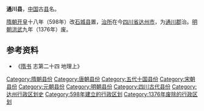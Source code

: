 '''通川县'''，[[中国|中国]]古[[县|县]]名。

[[隋朝|隋朝]][[开皇|开皇]]十八年（598年）改[[石城县_(四川)|石城县]]置，[[治所|治所]]在今[[四川省|四川省]][[达州市|达州市]]，为[[通川郡_(隋朝)|通川郡]]治。[[明朝|明朝]][[洪武|洪武]]九年（1376年）废。

== 参考资料 ==
*《[[隋书|隋书]] 志第二十四 地理上》

{{四川行政区划小作品}}
{{DEFAULTSORT:T}}
[[Category:隋朝县份|Category:隋朝县份]]
[[Category:唐朝县份|Category:唐朝县份]]
[[Category:五代十国县份|Category:五代十国县份]]
[[Category:宋朝县份|Category:宋朝县份]]
[[Category:元朝县份|Category:元朝县份]]
[[Category:明朝县份|Category:明朝县份]]
[[Category:四川古代县份|Category:四川古代县份]]
[[Category:达州行政区划史|Category:达州行政区划史]]
[[Category:598年建立的行政区划|Category:598年建立的行政区划]]
[[Category:1376年废除的行政区划|Category:1376年废除的行政区划]]
